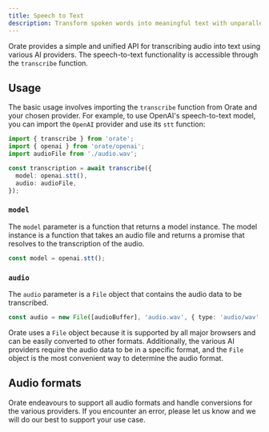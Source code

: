 ```yaml
---
title: Speech to Text
description: Transform spoken words into meaningful text with unparalleled accuracy, speed and reliability; powered by leading AI providers.
---
```


Orate provides a simple and unified API for transcribing audio into text using various AI providers. The speech-to-text functionality is accessible through the `transcribe` function.

## Usage

The basic usage involves importing the `transcribe` function from Orate and your chosen provider. For example, to use OpenAI's speech-to-text model, you can import the `OpenAI` provider and use its `stt` function:

```ts
import { transcribe } from 'orate';
import { openai } from 'orate/openai';
import audioFile from './audio.wav';

const transcription = await transcribe({
  model: openai.stt(),
  audio: audioFile,
});
```

### `model`

The `model` parameter is a function that returns a model instance. The model instance is a function that takes an audio file and returns a promise that resolves to the transcription of the audio.

```ts
const model = openai.stt();
```

### `audio`

The `audio` parameter is a `File` object that contains the audio data to be transcribed.

```ts
const audio = new File([audioBuffer], 'audio.wav', { type: 'audio/wav' });
```

Orate uses a `File` object because it is supported by all major browsers and can be easily converted to other formats. Additionally, the various AI providers require the audio data to be in a specific format, and the `File` object is the most convenient way to determine the audio format.

## Audio formats

Orate endeavours to support all audio formats and handle conversions for the various providers. If you encounter an error, please let us know and we will do our best to support your use case.
